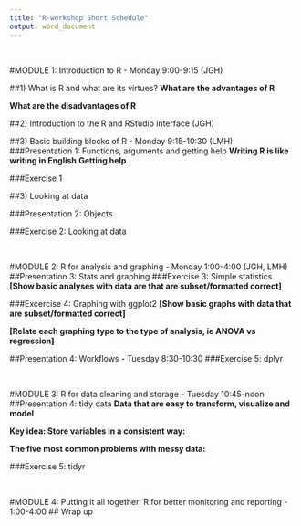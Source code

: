 ```yaml
---
title: "R-workshop Short Schedule"
output: word_document
---
```

<br> 

#MODULE 1: Introduction to R  - Monday 9:00-9:15 (JGH)

##1) What is R and what are its virtues?
**What are the advantages of R**

**What are the disadvantages of R**

##2) Introduction to the R and RStudio interface (JGH)

##3) Basic building blocks of R - Monday 9:15-10:30 (LMH)
###Presentation 1: Functions, arguments and getting help
**Writing R is like writing in English**
**Getting help**


###Exercise 1


##3) Looking at data

###Presentation 2: Objects

###Exercise 2: Looking at data

<br> 

#MODULE 2: R for analysis and graphing - Monday 1:00-4:00 (JGH, LMH)
##Presentation 3: Stats and graphing
###Exercise 3: Simple statistics
**[Show basic analyses with data are that are subset/formatted correct]**

###Excercise 4: Graphing with ggplot2
**[Show basic graphs with data that are subset/formatted correct]**

**[Relate each graphing type to the type of analysis, ie ANOVA vs regression]**

##Presentation 4: Workflows - Tuesday 8:30-10:30
###Exercise 5:  dplyr


<br>

#MODULE 3: R for data cleaning and storage  - Tuesday 10:45-noon
##Presentation 4: tidy data 
**Data that are easy to transform, visualize and model**

**Key idea: Store variables in a consistent way:**


**The five most common problems with messy data:**



###Exercise 5: tidyr



<br>

#MODULE 4: Putting it all together: R for better monitoring and reporting - 1:00-4:00
## Wrap up

 







